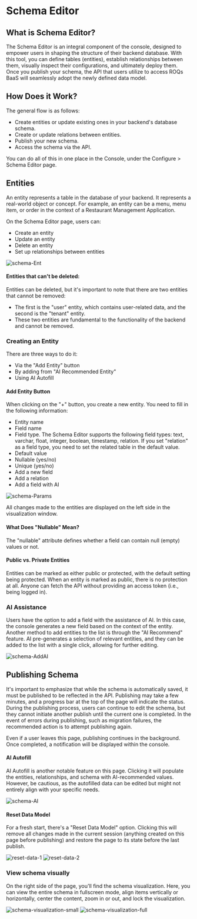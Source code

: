 # Schema Editor

## What is Schema Editor?

The Schema Editor is an integral component of the console, designed to empower users in shaping the structure of their backend database. With this tool, you can define tables (entities), establish relationships between them, visually inspect their configurations, and ultimately deploy them. Once you publish your schema, the API that users utilize to access ROQs BaaS will seamlessly adopt the newly defined data model.

## How Does it Work?

The general flow is as follows:

- Create entities or update existing ones in your backend's database schema.
- Create or update relations between entities.
- Publish your new schema.
- Access the schema via the API.

You can do all of this in one place in the Console, under the Configure > Schema Editor page.

## Entities

An entity represents a table in the database of your backend. It represents a real-world object or concept. For example, an entity can be a menu, menu item, or order in the context of a Restaurant Management Application.

On the Schema Editor page, users can:

- Create an entity
- Update an entity
- Delete an entity
- Set up relationships between entities

![schema-Ent](public/screenshots/schemaEnt.jpg)

#### Entities that can't be deleted:

Entities can be deleted, but it's important to note that there are two entities that cannot be removed:

- The first is the "user" entity, which contains user-related data, and the second is the "tenant" entity.
- These two entities are fundamental to the functionality of the backend and cannot be removed.

### Creating an Entity

There are three ways to do it:

- Via the "Add Entity" button
- By adding from "AI Recommended Entity"
- Using AI Autofill

#### Add Entity Button

When clicking on the "+" button, you create a new entity. You need to fill in the following information:

- Entity name
- Field name
- Field type. The Schema Editor supports the following field types: text, varchar, float, integer, boolean, timestamp, relation. If you set "relation" as a field type, you need to set the related table in the default value.
- Default value
- Nullable (yes/no)
- Unique (yes/no)
- Add a new field
- Add a relation
- Add a field with AI

![schema-Params](public/screenshots/schemaParams.jpg)

All changes made to the entities are displayed on the left side in the visualization window.

#### What Does "Nullable" Mean?

The "nullable" attribute defines whether a field can contain null (empty) values or not.

#### Public vs. Private Entities

Entities can be marked as either public or protected, with the default setting being protected. When an entity is marked as public, there is no protection at all. Anyone can fetch the API without providing an access token (i.e., being logged in).

### AI Assistance

Users have the option to add a field with the assistance of AI. In this case, the console generates a new field based on the context of the entity.
Another method to add entities to the list is through the "AI Recommend" feature. AI pre-generates a selection of relevant entities, and they can be added to the list with a single click, allowing for further editing.

![schema-AddAI](public/screenshots/schemaAddFieldAI.jpg)

## Publishing Schema

It's important to emphasize that while the schema is automatically saved, it must be published to be reflected in the API. Publishing may take a few minutes, and a progress bar at the top of the page will indicate the status. During the publishing process, users can continue to edit the schema, but they cannot initiate another publish until the current one is completed. In the event of errors during publishing, such as migration failures, the recommended action is to attempt publishing again.

Even if a user leaves this page, publishing continues in the background. Once completed, a notification will be displayed within the console.

#### AI Autofill

AI Autofill is another notable feature on this page. Clicking it will populate the entities, relationships, and schema with AI-recommended values. However, be cautious, as the autofilled data can be edited but might not entirely align with your specific needs.

![schema-AI](public/screenshots/schemaAI.jpg)

#### Reset Data Model

For a fresh start, there's a "Reset Data Model" option. Clicking this will remove all changes made in the current session (anything created on this page before publishing) and restore the page to its state before the last publish.

![reset-data-1](public/screenshots/schemaReset1.jpg)
![reset-data-2](public/screenshots/schemaReset2.jpg)

### View schema visually

On the right side of the page, you'll find the schema visualization. Here, you can view the entire schema in fullscreen mode, align items vertically or horizontally, center the content, zoom in or out, and lock the visualization.

![schema-visualization-small](public/screenshots/schemaVisual1.jpg)
![schema-visualization-full](public/screenshots/schemaVisual2.jpg)
